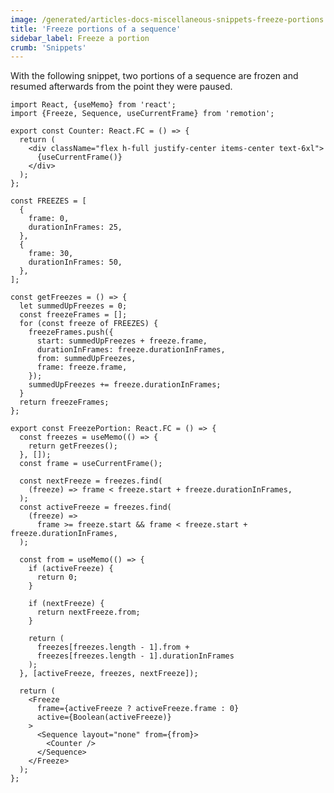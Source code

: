 ```yaml
---
image: /generated/articles-docs-miscellaneous-snippets-freeze-portions.png
title: 'Freeze portions of a sequence'
sidebar_label: Freeze a portion
crumb: 'Snippets'
---
```


With the following snippet, two portions of a sequence are frozen and resumed afterwards from the point they were paused.

```tsx twoslash
import React, {useMemo} from 'react';
import {Freeze, Sequence, useCurrentFrame} from 'remotion';

export const Counter: React.FC = () => {
  return (
    <div className="flex h-full justify-center items-center text-6xl">
      {useCurrentFrame()}
    </div>
  );
};

const FREEZES = [
  {
    frame: 0,
    durationInFrames: 25,
  },
  {
    frame: 30,
    durationInFrames: 50,
  },
];

const getFreezes = () => {
  let summedUpFreezes = 0;
  const freezeFrames = [];
  for (const freeze of FREEZES) {
    freezeFrames.push({
      start: summedUpFreezes + freeze.frame,
      durationInFrames: freeze.durationInFrames,
      from: summedUpFreezes,
      frame: freeze.frame,
    });
    summedUpFreezes += freeze.durationInFrames;
  }
  return freezeFrames;
};

export const FreezePortion: React.FC = () => {
  const freezes = useMemo(() => {
    return getFreezes();
  }, []);
  const frame = useCurrentFrame();

  const nextFreeze = freezes.find(
    (freeze) => frame < freeze.start + freeze.durationInFrames,
  );
  const activeFreeze = freezes.find(
    (freeze) =>
      frame >= freeze.start && frame < freeze.start + freeze.durationInFrames,
  );

  const from = useMemo(() => {
    if (activeFreeze) {
      return 0;
    }

    if (nextFreeze) {
      return nextFreeze.from;
    }

    return (
      freezes[freezes.length - 1].from +
      freezes[freezes.length - 1].durationInFrames
    );
  }, [activeFreeze, freezes, nextFreeze]);

  return (
    <Freeze
      frame={activeFreeze ? activeFreeze.frame : 0}
      active={Boolean(activeFreeze)}
    >
      <Sequence layout="none" from={from}>
        <Counter />
      </Sequence>
    </Freeze>
  );
};
```
